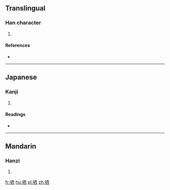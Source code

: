 ==Translingual==

===Han character===
{{Han char|rn=64|rad=手|as=06|sn=9|four=|canj=手一金田 (QMCW)|ids=⿰[[扌]][[西]]}}

# {{defn|Han|sort=手06}}

====References====
* {{Han ref|kx=0427.170|dkj=11986|dj=0776.140|hdz=31867.070|uh=62EA|ud=25322}}

----

==Japanese==

===Kanji===
{{ja-kanji|grade=|rs=手06}}

# {{defn|lang=ja|sort=手06}}

====Readings====
* {{ja-readings|on=[[せん]] (sen), [[い]] (i)|kun=[[うつる]] (utsuru)}}

----

==Mandarin==

===Hanzi===
{{cmn-hanzi|pin=[[kuò]] ([[kuo4]]), [[qiān]] ([[qian1]])|wg=k'uo<sup>4</sup>, ch'ien<sup>1</sup>}}

# {{defn|lang=cmn|sort=手06}}

[[fr:拪]]
[[hu:拪]]
[[pl:拪]]
[[zh:拪]]